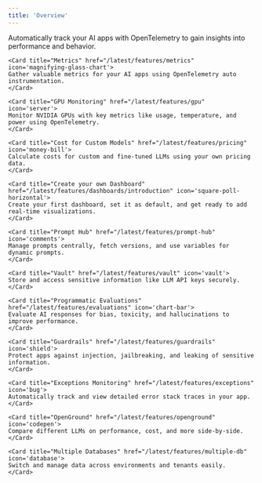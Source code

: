 ```yaml
---
title: 'Overview'
---
```


<CardGroup cols={2}>
    <Card title="Tracing" href="/latest/features/tracing" icon='bars-staggered'>
    Automatically track your AI apps with OpenTelemetry to gain insights into performance and behavior.
    </Card>

    <Card title="Metrics" href="/latest/features/metrics" icon='magnifying-glass-chart'>
    Gather valuable metrics for your AI apps using OpenTelemetry auto instrumentation.
    </Card>

    <Card title="GPU Monitoring" href="/latest/features/gpu" icon='server'>
    Monitor NVIDIA GPUs with key metrics like usage, temperature, and power using OpenTelemetry.
    </Card>

    <Card title="Cost for Custom Models" href="/latest/features/pricing" icon='money-bill'>
    Calculate costs for custom and fine-tuned LLMs using your own pricing data.
    </Card>

    <Card title="Create your own Dashboard" href="/latest/features/dashboards/introduction" icon='square-poll-horizontal'>
    Create your first dashboard, set it as default, and get ready to add real-time visualizations.
    </Card>

    <Card title="Prompt Hub" href="/latest/features/prompt-hub" icon='comments'>
    Manage prompts centrally, fetch versions, and use variables for dynamic prompts.
    </Card>

    <Card title="Vault" href="/latest/features/vault" icon='vault'>
    Store and access sensitive information like LLM API keys securely.
    </Card>

    <Card title="Programmatic Evaluations" href="/latest/features/evaluations" icon='chart-bar'>
    Evaluate AI responses for bias, toxicity, and hallucinations to improve performance.
    </Card>

    <Card title="Guardrails" href="/latest/features/guardrails" icon='shield'>
    Protect apps against injection, jailbreaking, and leaking of sensitive information.
    </Card>

    <Card title="Exceptions Monitoring" href="/latest/features/exceptions" icon='bug'>
    Automatically track and view detailed error stack traces in your app.
    </Card>

    <Card title="OpenGround" href="/latest/features/openground" icon='codepen'>
    Compare different LLMs on performance, cost, and more side-by-side.
    </Card>

    <Card title="Multiple Databases" href="/latest/features/multiple-db" icon='database'>
    Switch and manage data across environments and tenants easily.
    </Card>
</CardGroup>